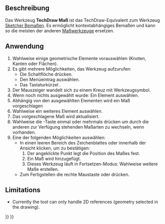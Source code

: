 <languages/>

{{Docnav/de
|[[TechDraw_StackDown/de|StapelNachUnten]]
|[[TechDraw_LengthDimension/de|Längenmaß]]
|[[TechDraw_Workbench/de|TechDraw]]
|IconL=TechDraw_StackDown.svg
|IconR=TechDraw_LengthDimension.svg
|IconC=Workbench_TechDraw.svg
}}

{{GuiCommand/de
|Name=TechDraw Dimension
|Name/de=TechDraw Dimension
|MenuLocation=TechDraw → Maßeiträge → Maß einfügen
|Workbenches=[[TechDraw_Workbench/de|TechDraw]]
|Shortcut={{KEY|D}}
|Version=1.0
|SeeAlso=
}}

<span id="Description"></span>
==Beschreibung==

Das Werkzeug '''TechDraw Maß''' ist das TechDraw-Equivalent zum Werkzeug [[Sketcher_Dimension/de|Sketcher Bemaßen]]. Es ermöglicht kontextabhängiges Bemaßen und kann so die meisten der anderen [[TechDraw_Workbench/de#Maße|Maßwerkzeuge]] ersetzen.

<span id="Usage"></span>
==Anwendung==

# Wahlweise einige geometrische Elemente vorauswählen (Knoten, Kanten oder Flächen).
# Es gibt mehrere Möglichkeiten, das Werkzeug aufzurufen:
#* Die Schaltflöche {{Button|[[Image:TechDraw_Dimension.svg|16px]] [[TechDraw_Dimension/de|Maß einfügen]]}} drücken.
#* Den Menüeintrag {{MenuCommand|TechDraw → Maßeinträge → [[Image:TechDraw_Dimension.svg|16px]] Maß einfügen}} auswählen.
#* Das Tastaturkürzel {{KEY|D}}.
# Der Mauszeiger wandelt sich zu einem Kreuz mit Werkzeugsymbol.
# Wenn noch nichts ausgewählt wurde: Ein Element auswählen.
# Abhängig von den ausgewählten Elementen wird ein Maß vorgeschlagen
# Wahlweise ein weiteres Element auswählen.
# Das vorgeschlagene Maß wird aktualisiert.
# Wahlweise die {{KEY|M}}-Taste einmal oder mehrmals drücken um durch die anderen zur Verfügung stehenden Maßarten zu wechseln, wenn vorhanden.
# Eine der folgenden Möglichkeiten auswählen:
#* In einen leeren Bereich des Zeichenblattes oder innerhalb der Ansicht klicken, um zu bestätigen:
#*# Der angeklickte Punkt legt die Position des Maßes fest.
#*# Ein Maß wird hinzugefügt.
#*# Dieses Werkzeug läuft in Fortsetzen-Modus: Wahlweise weitere Maße erstellen.
#* Zum Fertigstellen die rechte Maustaste oder {{KEY|Esc}} drücken.

<div lang="en" dir="ltr" class="mw-content-ltr">
== Limitations ==
</div>

<div lang="en" dir="ltr" class="mw-content-ltr">
* Currently the tool can only handle 2D references (geometry selected in the drawing).
</div>


{{Docnav/de
|[[TechDraw_StackDown/de|StapelNachUnten]]
|[[TechDraw_LengthDimension/de|Längenmaß]]
|[[TechDraw_Workbench/de|TechDraw]]
|IconL=TechDraw_StackDown.svg
|IconR=TechDraw_LengthDimension.svg
|IconC=Workbench_TechDraw.svg
}}

{{TechDraw_Tools_navi{{#translation:}}}}
{{Userdocnavi{{#translation:}}}}